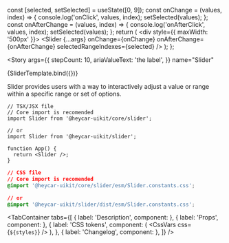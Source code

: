 

<!-- Meta -->

<Meta title="Components/Molecules/Slider" component={Slider} />

  const [selected, setSelected] = useState([0, 9]);
  const onChange = (values, index) => {
    console.log('onClick', values, index);
    setSelected(values);
  };
  const onAfterChange = (values, index) => {
    console.log('onAfterClick', values, index);
    setSelected(values);
  };
  return (
    <div style={{ maxWidth: '500px' }}>
      <Slider
        {...args}
        onChange={onChange}
        onAfterChange={onAfterChange}
        selectedRangeIndexes={selected}
      />
    </div>
  );
};

<!-- Canvas -->

<Story
  args={{
    stepCount: 10,
    ariaValueText: 'the label',
  }}
  name="Slider"
>
  {SliderTemplate.bind({})}
</Story>

<!-- Docs -->

<ComponentHeader
  name="Slider"
  version={version}
  stage={1}
  design="https://www.figma.com/file/rrvkvQEoVTOHa7MzyKSaoz/Design-system?type=design&node-id=16183-216308&t=7R05xcivHCpVcg0r-0"
/>

Slider provides users with a way to interactively adjust a value or range within a specific range or set of options.

```tsx
// TSX/JSX file
// Core import is recomended
import Slider from '@heycar-uikit/core/slider';

// or
import Slider from '@heycar-uikit/slider';

function App() {
  return <Slider />;
}
```

```css
// CSS file
// Core import is recomended
@import '@heycar-uikit/core/slider/esm/Slider.constants.css';

// or
@import '@heycar-uikit/slider/dist/esm/Slider.constants.css';
```

<!-- Description -->

<TabContainer
  tabs={[
    { label: 'Description', component: <Description /> },
    { label: 'Props', component: <Props of={Slider} /> },
    {
      label: 'CSS tokens',
      component: (
        <CssVars
          css={`
            ${styles}
          `}
        />
      ),
    },
    { label: 'Changelog', component: <Changelog /> },
  ]}
/>
